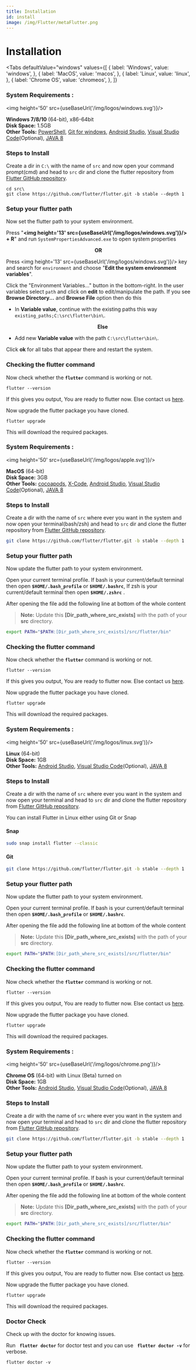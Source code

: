 ```yaml
---
title: Installation
id: install
image: /img/Flutter/metaFlutter.png
---
```



# Installation #

<Tabs
  defaultValue="windows"
  values={[
    { label: 'Windows', value: 'windows', },
    { label: 'MacOS', value: 'macos', },
    { label: 'Linux', value: 'linux', },
    { label: 'Chrome OS', value: 'chromeos', },
  ]}
>
<TabItem value="windows">

<h3>System Requirements :</h3>

<img height='50' src={useBaseUrl('/img/logos/windows.svg')}/>

**Windows 7/8/10** (64-bit), x86-64bit<br />
**Disk Space:** 1.5GB<br />
**Other Tools:** [PowerShell](https://docs.microsoft.com/en-us/powershell/scripting/windows-powershell/install/installing-windows-powershell?view=powershell-7.1), [Git for windows](https://git-scm.com/download/win), [Android Studio](https://developer.android.com/studio), [Visual Studio Code](https://code.visualstudio.com/download)(Optional), [JAVA 8](https://www.oracle.com/in/java/technologies/javase/javase-jdk8-downloads.html)

<h3> Steps to Install </h3>

Create a dir in `C:\` with the name of `src` and now open your command prompt(cmd) and head to `src` dir and clone the flutter repository from [Flutter GitHub repository](https://github.com/flutter/flutter/).

```shell
cd src\
git clone https://github.com/flutter/flutter.git -b stable --depth 1
```

<h3>Setup your flutter path</h3>

Now set the flutter path to your system environment. 

Press "**<img height='13' src={useBaseUrl('/img/logos/windows.svg')}/> + R**"
and run `SystemPropertiesAdvanced.exe` to open system properties

**<p align="center">OR</p>**

Press <img height='13' src={useBaseUrl('/img/logos/windows.svg')}/> key and search for `environment` and choose "**Edit the system environment variables**".

Click the "Environment Variables..." button in the bottom-right. In the user variables select `path` and click on **edit** to edit/manipulate the path.
If you see **Browse Directory...** and **Browse File** option then do this
  * In **Variable value**, continue with the existing paths this way `existing_paths;C:\src\flutter\bin\`.
  **<p align="center">Else</p>**
  * Add new **Variable value** with the path `C:\src\flutter\bin\`.

Click **ok** for all tabs that appear there and restart the system.

<h3>Checking the flutter command</h3>

Now check whether the **`flutter`** command is working or not.

```shell
flutter --version
```

If this gives you output, You are ready to flutter now. Else contact us [here](https://flutter.dev).

Now upgrade the flutter package you have cloned.

```shell
flutter upgrade
```
This will download the required packages.

</TabItem>

<TabItem value="macos">

<h3>System Requirements :</h3>

<img height='50' src={useBaseUrl('/img/logos/apple.svg')}/>

**MacOS** (64-bit)<br />
**Disk Space:** 3GB<br />
**Other Tools:** [cocoapods](https://cocoapods.org/), [X-Code](https://apps.apple.com/in/app/xcode/id497799835?mt=12), [Android Studio](https://developer.android.com/studio), [Visual Studio Code](https://code.visualstudio.com/download)(Optional), [JAVA 8](https://www.oracle.com/in/java/technologies/javase/javase-jdk8-downloads.html)

<h3>Steps to Install</h3>

Create a dir with the name of `src` where ever you want in the system and now open your terminal(bash/zsh) and head to `src` dir and clone the flutter repository from [Flutter GitHub repository](https://github.com/flutter/flutter/).

```bash
git clone https://github.com/flutter/flutter.git -b stable --depth 1
```

<h3>Setup your flutter path</h3>

Now update the flutter path to your system environment.

Open your current terminal profile. If bash is your current/default terminal then open **`$HOME/.bash_profile`** or **`$HOME/.bashrc`**, If zsh is your current/default terminal then open **`$HOME/.zshrc`** .

After opening the file add the following line at bottom of the whole content

> **Note:** Update this **[Dir_path_where_src_exists]** with the path of your **src** directory.

```bash
export PATH="$PATH:[Dir_path_where_src_exists]/src/flutter/bin"
```

<h3>Checking the flutter command</h3>

Now check whether the **`flutter`** command is working or not.

```shell
flutter --version
```

If this gives you output, You are ready to flutter now. Else contact us [here](https://flutter.dev).

Now upgrade the flutter package you have cloned.

```shell
flutter upgrade
```
This will download the required packages.

</TabItem>
<TabItem value="linux">

<h3>System Requirements :</h3>

<img height='50' src={useBaseUrl('/img/logos/linux.svg')}/>

**Linux** (64-bit)<br />
**Disk Space:** 1GB<br />
**Other Tools:** [Android Studio](https://developer.android.com/studio), [Visual Studio Code](https://code.visualstudio.com/download)(Optional), [JAVA 8](https://www.oracle.com/in/java/technologies/javase/javase-jdk8-downloads.html)

<h3>Steps to Install</h3>

Create a dir with the name of `src` where ever you want in the system and now open your terminal and head to `src` dir and clone the flutter repository from [Flutter GitHub repository](https://github.com/flutter/flutter/).

You can install Flutter in Linux either using Git or Snap

<h4>Snap</h4>

```bash
sudo snap install flutter --classic
```

<h4>Git</h4>

```bash
git clone https://github.com/flutter/flutter.git -b stable --depth 1
```
<h3>Setup your flutter path</h3>

Now update the flutter path to your system environment.

Open your current terminal profile. If bash is your current/default terminal then open **`$HOME/.bash_profile`** or **`$HOME/.bashrc`**.

After opening the file add the following line at bottom of the whole content

> **Note:** Update this **[Dir_path_where_src_exists]** with the path of your **src** directory.

```bash
export PATH="$PATH:[Dir_path_where_src_exists]/src/flutter/bin"
```

<h3>Checking the flutter command</h3>

Now check whether the **`flutter`** command is working or not.

```shell
flutter --version
```

If this gives you output, You are ready to flutter now. Else contact us [here](https://flutter.dev).

Now upgrade the flutter package you have cloned.

```shell
flutter upgrade
```
This will download the required packages.
</TabItem>
<TabItem value="chromeos">

<h3>System Requirements :</h3>

<img height='50' src={useBaseUrl('/img/logos/chrome.png')}/>

**Chrome OS** (64-bit) with Linux (Beta) turned on<br />
**Disk Space:** 1GB<br />
**Other Tools:** [Android Studio](https://developer.android.com/studio), [Visual Studio Code](https://code.visualstudio.com/download)(Optional), [JAVA 8](https://www.oracle.com/in/java/technologies/javase/javase-jdk8-downloads.html)

<h3>Steps to Install</h3>

Create a dir with the name of `src` where ever you want in the system and now open your terminal and head to `src` dir and clone the flutter repository from [Flutter GitHub repository](https://github.com/flutter/flutter/).

```bash
git clone https://github.com/flutter/flutter.git -b stable --depth 1
```

<h3>Setup your flutter path</h3>

Now update the flutter path to your system environment.

Open your current terminal profile. If bash is your current/default terminal then open **`$HOME/.bash_profile`** or **`$HOME/.bashrc`**.

After opening the file add the following line at bottom of the whole content

> **Note:** Update this **[Dir_path_where_src_exists]** with the path of your **src** directory.

```bash
export PATH="$PATH:[Dir_path_where_src_exists]/src/flutter/bin"
```

<h3>Checking the flutter command</h3>

Now check whether the **`flutter`** command is working or not.

```shell
flutter --version
```

If this gives you output, You are ready to flutter now. Else contact us [here](https://flutter.dev).

Now upgrade the flutter package you have cloned.

```shell
flutter upgrade
```
This will download the required packages.
</TabItem>
</Tabs>
<h3>Doctor Check</h3>

Check up with the doctor for knowing issues.

Run **` flutter doctor`** for doctor test and you can use **` flutter doctor -v`** for verbose.

```console
flutter doctor -v
```
